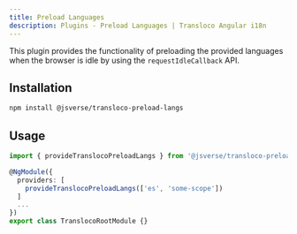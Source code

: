 ```yaml
---
title: Preload Languages
description: Plugins - Preload Languages | Transloco Angular i18n
---
```


This plugin provides the functionality of preloading the provided languages when the browser is idle by using the `requestIdleCallback` API.

## Installation
```bash
npm install @jsverse/transloco-preload-langs
```

## Usage
```ts title="transloco-root.module.ts"
import { provideTranslocoPreloadLangs } from '@jsverse/transloco-preload-langs';

@NgModule({
  providers: [
    provideTranslocoPreloadLangs(['es', 'some-scope'])
  ]
  ...
})
export class TranslocoRootModule {}
```
